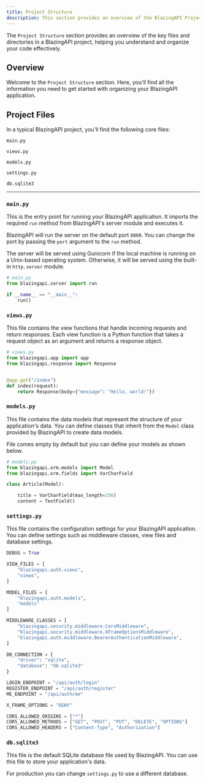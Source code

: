 ```yaml
---
title: Project Structure
description: This section provides an overview of the BlazingAPI Project Structure.
---
```


The `Project Structure` section provides an overview of the key files and directories in a BlazingAPI project, helping you understand and organize your code effectively.

## Overview

Welcome to the `Project Structure` section. Here, you'll find all the information you need to get started with organizing your BlazingAPI application.

## Project Files

In a typical BlazingAPI project, you'll find the following core files:

`main.py`

`views.py`

`models.py`

`settings.py`

`db.sqlite3`

<hr/>

### `main.py`

This is the entry point for running your BlazingAPI application. It imports the required `run` method from BlazingAPI's server module and executes it.

BlazingAPI will run the server on the default port `8000`. You can change the port by passing the `port` argument to the `run` method.

The server will be served using Gunicorn if the local machine is running on a Unix-based operating system. Otherwise, it will be served using the built-in `http.server` module.

```python
# main.py
from blazingapi.server import run

if __name__ == "__main__":
    run()
```

### `views.py`

This file contains the view functions that handle incoming requests and return responses. Each view function is a Python function that takes a request object as an argument and returns a response object.

```python
# views.py
from blazingapi.app import app
from blazingapi.response import Response


@app.get("/index")
def index(request):
    return Response(body={"message": "Hello, world!"})
```

### `models.py`

This file contains the data models that represent the structure of your application's data. You can define classes that inherit from the `Model` class provided by BlazingAPI to create data models.

File comes empty by default but you can define your models as shown below.

```python
# models.py
from blazingapi.orm.models import Model
from blazingapi.orm.fields import VarCharField

class Article(Model):

    title = VarCharField(max_length=256)
    content = TextField()
```

### `settings.py`

This file contains the configuration settings for your BlazingAPI application. You can define settings such as middleware classes, view files and database settings.

```python
DEBUG = True

VIEW_FILES = [
    "blazingapi.auth.views",
    "views",
]

MODEL_FILES = [
    "blazingapi.auth.models",
    "models"
]

MIDDLEWARE_CLASSES = [
    "blazingapi.security.middleware.CorsMiddleware",
    "blazingapi.security.middleware.XFrameOptionsMiddleware",
    "blazingapi.auth.middleware.BearerAuthenticationMiddleware",
]

DB_CONNECTION = {
    "driver": "sqlite",
    "database": "db.sqlite3"
}

LOGIN_ENDPOINT = "/api/auth/login"
REGISTER_ENDPOINT = "/api/auth/register"
ME_ENDPOINT = "/api/auth/me"

X_FRAME_OPTIONS = "DENY"

CORS_ALLOWED_ORIGINS = ["*"]
CORS_ALLOWED_METHODS = ["GET", "POST", "PUT", "DELETE", "OPTIONS"]
CORS_ALLOWED_HEADERS = ["Content-Type", "Authorization"]
```

### `db.sqlite3`

This file is the default SQLite database file used by BlazingAPI. You can use this file to store your application's data.

For production you can change `settings.py` to use a different database.